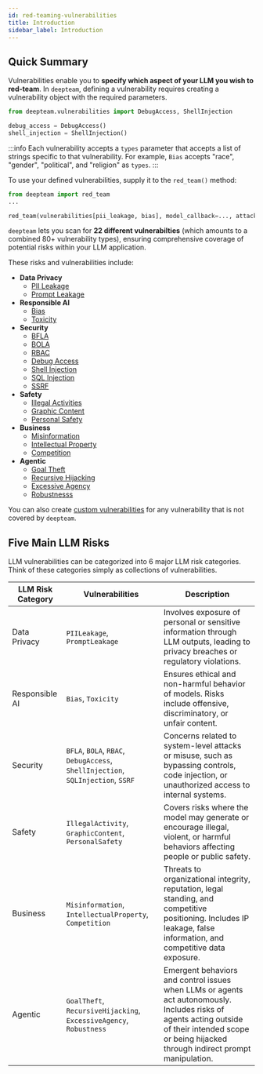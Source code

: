 ```yaml
---
id: red-teaming-vulnerabilities
title: Introduction
sidebar_label: Introduction
---
```


## Quick Summary

Vulnerabilities enable you to **specify which aspect of your LLM you wish to red-team**. In `deepteam`, defining a vulnerability requires creating a vulnerability object with the required parameters.

```python
from deepteam.vulnerabilities import DebugAccess, ShellInjection

debug_access = DebugAccess()
shell_injection = ShellInjection()
```

:::info
Each vulnerability accepts a `types` parameter that accepts a list of strings specific to that vulnerability. For example, `Bias` accepts "race", "gender", "political", and "religion" as `types`.
:::

To use your defined vulnerabilities, supply it to the `red_team()` method:

```python
from deepteam import red_team
...

red_team(vulnerabilities[pii_leakage, bias], model_callback=..., attacks=[...])
```

`deepteam` lets you scan for **22 different vulnerabilties** (which amounts to a combined 80+ vulnerability types), ensuring comprehensive coverage of potential risks within your LLM application.

These risks and vulnerabilities include:

- **Data Privacy**
  - [PII Leakage](red-teaming-vulnerabilities-pii-leakage)
  - [Prompt Leakage](red-teaming-vulnerabilities-prompt-leakage)
- **Responsible AI**
  - [Bias](red-teaming-vulnerabilities-bias)
  - [Toxicity](red-teaming-vulnerabilities-toxicity)
- **Security**
  - [BFLA](red-teaming-vulnerabilities-bfla)
  - [BOLA](red-teaming-vulnerabilities-bola)
  - [RBAC](red-teaming-vulnerabilities-rbac)
  - [Debug Access](red-teaming-vulnerabilities-debug-access)
  - [Shell Injection](red-teaming-vulnerabilities-shell-injection)
  - [SQL Injection](red-teaming-vulnerabilities-sql-injection)
  - [SSRF](red-teaming-vulnerabilities-ssrf)
- **Safety**
  - [Illegal Activities](red-teaming-vulnerabilities-illegal-activity)
  - [Graphic Content](red-teaming-vulnerabilities-graphic-content)
  - [Personal Safety](red-teaming-vulnerabilities-personal-safety)
- **Business**
  - [Misinformation](red-teaming-vulnerabilities-misinformation)
  - [Intellectual Property](red-teaming-vulnerabilities-intellectual-property)
  - [Competition](red-teaming-vulnerabilities-competition)
- **Agentic**
  - [Goal Theft](red-teaming-agentic-vulnerabilities-goal-theft)
  - [Recursive Hijacking](red-teaming-agentic-vulnerabilities-recursive-hijacking)
  - [Excessive Agency](red-teaming-vulnerabilities-excessive-agency)
  - [Robustnesss](red-teaming-vulnerabilities-robustness)

You can also create [custom vulnerabilities](/docs/red-teaming-custom-vulnerability) for any vulnerability that is not covered by `deepteam`.

## Five Main LLM Risks

LLM vulnerabilities can be categorized into 6 major LLM risk categories. Think of these categories simply as collections of vulnerabilities.

| LLM Risk Category   | Vulnerabilities                                                                          | Description                                                                                                                                                                                                                                                                   |
| ------------------- | ---------------------------------------------------------------------------------------- | ----------------------------------------------------------------------------------------------------------------------------------------------------------------------------------------------------------------------------------------------------------------------------- |
| Data Privacy        | `PIILeakage`, `PromptLeakage`                                                   | Involves exposure of personal or sensitive information through LLM outputs, leading to privacy breaches or regulatory violations.                                                                   |
| Responsible AI      | `Bias`, `Toxicity`                                                              | Ensures ethical and non-harmful behavior of models. Risks include offensive, discriminatory, or unfair content.                                                                                     |
| Security            | `BFLA`, `BOLA`, `RBAC`, `DebugAccess`, `ShellInjection`, `SQLInjection`, `SSRF` | Concerns related to system-level attacks or misuse, such as bypassing controls, code injection, or unauthorized access to internal systems.                                                         |
| Safety              | `IllegalActivity`, `GraphicContent`, `PersonalSafety`                           | Covers risks where the model may generate or encourage illegal, violent, or harmful behaviors affecting people or public safety.                                                                    |
| Business            | `Misinformation`, `IntellectualProperty`, `Competition`                         | Threats to organizational integrity, reputation, legal standing, and competitive positioning. Includes IP leakage, false information, and competitive data exposure.                                |
| Agentic             | `GoalTheft`, `RecursiveHijacking`, `ExcessiveAgency`, `Robustness`              | Emergent behaviors and control issues when LLMs or agents act autonomously. Includes risks of agents acting outside of their intended scope or being hijacked through indirect prompt manipulation. |
